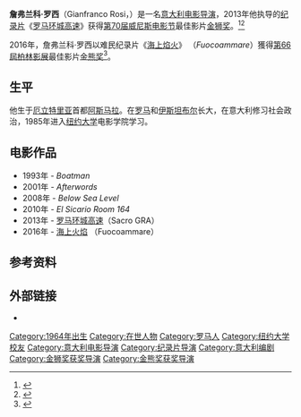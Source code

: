 {{Infobox person
| name  = 
| image = Gianfranco Rosi.png
| imagesize = 
| caption = 2009年9月于[[威尼斯电影节|威尼斯电影节]]上
| birth_date = {{birth date and age|1964|11|30}}
| birth_place = [[厄利垂亞|厄利垂亞]][[阿斯馬拉|阿斯馬拉]]
| nationality = {{ITA}}
| years_active = 1993年-現今
| occupation = 電影導演、編劇
| spouse = 
|academyawards =
|afiawards =
|arielaward =
|baftaawards =
|cesarawards =
|emmyawards =
|filmfareawards =
|geminiawards =
|goldenglobeawards =
|goldenraspberryawards =
|goyaawards =
|grammyawards =
|olivierawards =
|iftaawards =
|imageaward =
|nationalfilmawards =
|screenactorsguildawards =
|tonyawards =
|awards = '''[[柏林影展|柏林影展]][[金熊奖|金熊奖]]'''<br />2016年 《[[海上火焰|海上火焰]]》<br />'''[[威尼斯影展|威尼斯影展]][[金狮奖|金狮奖]]'''<br />2013年 《[[罗马环城高速|罗马环城高速]]》
}}
'''詹弗兰科·罗西'''（Gianfranco Rosi，{{bd|1964年|11月30日}}）是一名[[意大利|意大利]][[电影导演|电影导演]]，2013年他执导的[[纪录片|纪录片]]《[[罗马环城高速|罗马环城高速]]》获得[[第70届威尼斯电影节|第70届威尼斯电影节]]最佳影片[[金狮奖|金狮奖]]。<ref>{{cite news|title=Vince l'Italia: Leone d'oro a "Sacro GRA"|url=http://www.repubblica.it/speciali/cinema/venezia/edizione2013/2013/09/07/news/venezia_vincitore-66075620/?ref=HRER3-1|accessdate=7 September 2013|newspaper=La Repubblica|date=7 September 2013|archive-date=2013-09-08|archive-url=https://web.archive.org/web/20130908014725/http://www.repubblica.it/speciali/cinema/venezia/edizione2013/2013/09/07/news/venezia_vincitore-66075620/?ref=HRER3-1|dead-url=no}}</ref><ref >{{cite web |url=http://ent.sina.com.cn/m/f/2013-09-08/01464004149.shtml |language= |title=详讯：《罗马环城高速》获最佳影片金狮奖 |publisher=新浪娱乐 |date=2013年9月8日 |accessdate= |archive-url=https://web.archive.org/web/20160304122550/http://ent.sina.com.cn/m/f/2013-09-08/01464004149.shtml |archive-date=2016-03-04 |dead-url=yes }}</ref>

2016年，詹弗兰科·罗西以难民纪录片《[[海上焰火|海上焰火]]》 （''Fuocoammare''）獲得[[第66屆柏林影展|第66屆柏林影展]]最佳影片[[金熊奖|金熊奖]]<ref name=awards">{{cite web |url=https://www.berlinale.de/en/das_festival/preise_und_juries/preise_internationale_jury/index.html |title=Prizes of the International Jury |accessdate=20 February 2016 |work=Berlinale |archive-date=2018-02-13 |archive-url=https://web.archive.org/web/20180213193955/https://www.berlinale.de/en/das_festival/preise_und_juries/preise_internationale_jury/index.html |dead-url=no }}</ref>。

== 生平 ==
他生于[[厄立特里亚|厄立特里亚]]首都[[阿斯马拉|阿斯马拉]]。在[[罗马|罗马]]和[[伊斯坦布尔|伊斯坦布尔]]长大，在意大利修习社会政治，1985年进入[[纽约大学|纽约大学]]电影学院学习。

==电影作品==
*1993年 - ''Boatman''
*2001年 - ''Afterwords''
*2008年 - ''Below Sea Level''
*2010年 - ''El Sicario Room 164''
*2013年 - [[罗马环城高速|罗马环城高速]]（Sacro GRA）
*2016年 - [[海上火焰|海上火焰]] （Fuocoammare）

==参考资料==
<references/>

==外部链接==
*{{Imdb|nome|0742941}}

{{DEFAULTSORT:Rosi}}
[[Category:1964年出生|Category:1964年出生]]
[[Category:在世人物|Category:在世人物]]
[[Category:罗马人|Category:罗马人]]
[[Category:纽约大学校友|Category:纽约大学校友]]
[[Category:意大利电影导演|Category:意大利电影导演]]
[[Category:纪录片导演|Category:纪录片导演]]
[[Category:意大利编剧|Category:意大利编剧]]
[[Category:金狮奖获奖导演|Category:金狮奖获奖导演]]
[[Category:金熊奖获奖导演|Category:金熊奖获奖导演]]